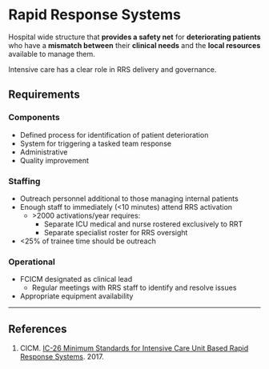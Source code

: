 # Rapid Response Systems

Hospital wide structure that **provides a safety net** for **deteriorating patients** who have a **mismatch between** their **clinical needs** and the **local resources** available to manage them.

Intensive care has a clear role in RRS delivery and governance.

## Requirements

### Components

* Defined process for identification of patient deterioration
* System for triggering a tasked team response
* Administrative
* Quality improvement


### Staffing

* Outreach personnel additional to those managing internal patients
* Enough staff to immediately (<10 minutes) attend RRS activation
	* \>2000 activations/year requires:
		* Separate ICU medical and nurse rostered exclusively to RRT
		* Separate specialist roster for RRS oversight
* <25% of trainee time should be outreach


### Operational

* FCICM designated as clinical lead
	* Regular meetings with RRS staff to identify and resolve issues
* Appropriate equipment availability

---

## References

1. CICM. [IC-26 Minimum Standards for Intensive Care Unit Based Rapid Response Systems](https://cicm.org.au/CICM_Media/CICMSite/Files/Professional/IC-26-Minimum-Standards-for-Intensive-Care-Unit-Based-Rapid-Response-Systems.pdf). 2017.